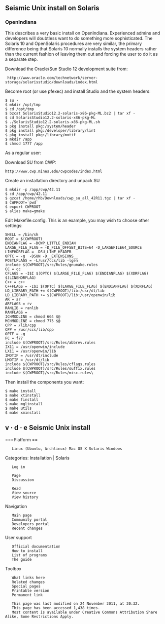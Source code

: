 ==Seismic Unix install on Solaris==
===OpenIndiana===

This describes a very basic install on OpenIndiana. Experienced admins and developers will doubtless want to do something more sophisticated. The Solaris 10 and OpenSolaris procedures are very similar, the primary difference being that Solaris 10 normally installs the system headers rather than the current fashion of leaving them out and forcing the user to do it as a separate step.

Download the Oracle/Sun Studio 12 development suite from:

<source> http://www.oracle.com/technetwork/server-storage/solarisstudio/downloads/index.html </source>

Become root (or use pfexec) and install Studio and the system headers:
<source>
$ su -
$ mkdir /opt/tmp
$ cd /opt/tmp
$ bzcat SolarisStudio12.2-solaris-x86-pkg-ML.bz2 | tar xf -
$ cd SolarisStudio12.2-solaris-x86-pkg-ML
$ ./SolarisStudio12.2-solaris-x86-pkg-ML.sh
$ pkg install pkg:/system/header
$ pkg install pkg:/developer/library/lint
$ pkg install pkg:/library/motif
$ mkdir /app
$ chmod 1777 /app
</source>

As a regular user:

Download SU from CWP:
<source>
http://www.cwp.mines.edu/cwpcodes/index.html </source>

Create an installation directory and unpack SU

<source>
$ mkdir -p /app/cwp/42.11
$ cd /app/cwp/42.11
$ gzcat /home/rhb/Downloads/cwp_su_all_42R11.tgz | tar xf -
$ CWPROOT=`pwd`
$ export CWPROOT
$ alias make=gmake
</source>

Edit Makefile.config. This is an example, you may wish to choose other settings:

<source>
SHELL = /bin/sh
ROOT = $(CWPROOT)
ENDIANFLAG = -DCWP_LITTLE_ENDIAN
LARGE_FILE_FLAG = -D_FILE_OFFSET_BITS=64 -D_LARGEFILE64_SOURCE
LINEHDRFLAG = -DSU_LINE_HEADER 
OPTC = -g  -DSUN -D__EXTENSIONS__
POSTLFLAGS = -L/usr/ccs/lib -lgen
include $(CWPROOT)/src/Rules/gnumake.rules
CC = cc
CFLAGS = -I$I $(OPTC) $(LARGE_FILE_FLAG) $(ENDIANFLAG) $(XDRFLAG) $(LINEHDRFLAG)
C++ = c++
C++FLAGS = -I$I $(OPTC) $(LARGE_FILE_FLAG) $(ENDIANFLAG) $(XDRFLAG)
LD_LIBRARY_PATH += $(CWPROOT)/lib:/usr/dt/lib
LD_LIBRARY_PATH += $(CWPROOT)/lib:/usr/openwin/lib
AR = ar
ARFLAGS = rv
RANLIB = ranlib
RANFLAGS = 
ICHMODLINE = chmod 664 $@
MCHMODLINE = chmod 775 $@
CPP = /lib/cpp
CPP = /usr/ccs/lib/cpp
OPTF = -g
FC = f77
include $(CWPROOT)/src/Rules/abbrev.rules
IX11 = /usr/openwin/include
LX11 = /usr/openwin/lib
IMOTIF = /usr/dt/include
LMOTIF = /usr/dt/lib
include $(CWPROOT)/src/Rules/cflags.rules
include $(CWPROOT)/src/Rules/suffix.rules
include $(CWPROOT)/src/Rules/misc.rules\
</source>

Then install the components you want:

<source>
$ make install 
$ make xtinstall 
$ make finstall  
$ make mglinstall 
$ make utils     
$ make xminstall
</source>

==v · d · e Seismic Unix install==
===Platform	==

    Linux (Ubuntu, Archlinux) Mac OS X Solaris Windows

Categories: Installation | Solaris

    Log in

    Page
    Discussion

    Read
    View source
    View history

Navigation

    Main page
    Community portal
    Developers portal
    Recent changes

User support

    Official documentation
    How to install
    List of programs
    The guide

Toolbox

    What links here
    Related changes
    Special pages
    Printable version
    Permanent link

    This page was last modified on 24 November 2011, at 20:32.
    This page has been accessed 1,438 times.
    Most content is available under Creative Commons Attribution Share Alike, Some Restrictions Apply.
